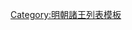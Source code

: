 {{ming|title=明朝德陽國諸王|ed=德陽國|head=[[正统 (年号)|正統]]十一年（[[1446年]]）封。|
{{ming/title}}
{{ming/list|德陽僖安王|[[朱友城]]|朱悅𤉎、庶三子|[[1446年]]—[[1475年]]|正統十一年封。[[成化]]十一年薨。}}
{{ming/list|德陽恭裕王|[[朱申銈]]|朱友城、庶一子|[[1477年]]—[[1521年]]|成化十三年襲封。[[正德 (明朝)|正德]]十六年薨。}}
{{ming/list|德陽榮康王|[[朱賓灉]]|朱申銈、嫡一子|[[1524年]]—[[1548年]]|[[嘉靖]]三年襲封。二十七年薨。子殀，除。}}
{{ming/note|附德陽國奉祀宗室<ref>據《[[弇山堂別集]]》</ref>}}
{{ming/list|德陽奉國將軍|[[朱承炦]]|朱讓？、子|[[1565年]]—？年|嘉靖四十四年十二月命奉祀。}}
{{ming/note|以後不詳}}
{{ming/note|德陽國續封}}
{{ming/list|德陽王|[[朱至濬]]|  |？年—[[1660年]]|不知何年襲封。[[永曆 (南明)|永曆]]十四年正月降[[清朝|清]]。}}
{{ming/note|附註}}
{{ming/note|ref}}
}}<noinclude>
[[Category:明朝諸王列表模板]]
</noinclude>